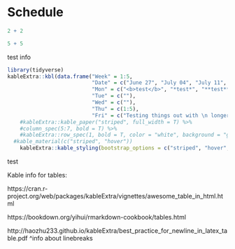 # Schedule

```r
2 + 2
```


```r
5 + 5
```


test info

```r
library(tidyverse)
kableExtra::kbl(data.frame("Week" = 1:5, 
                           "Date" = c("June 27", "July 04", "July 11", "July 18", "July 25"),
                           "Mon" = c("<b>test</b>", "*test*", "**test**", "`test`", "test"),
                           "Tue" = c(""),
                           "Wed" = c(""),
                           "Thu" = c(1:5),
                           "Fri" = c("Testing things out with \n longer text", "", "", "", ""))) %>%
    #kableExtra::kable_paper("striped", full_width = T) %>%
    #column_spec(5:7, bold = T) %>%
    #kableExtra::row_spec(1, bold = T, color = "white", background = "grey")
  #kable_material(c("striped", "hover"))
    kableExtra::kable_styling(bootstrap_options = c("striped", "hover", "condensed", "responsive"), position = "center")


```

test

Kable info for tables:

https://cran.r-project.org/web/packages/kableExtra/vignettes/awesome_table_in_html.html

https://bookdown.org/yihui/rmarkdown-cookbook/tables.html

http://haozhu233.github.io/kableExtra/best_practice_for_newline_in_latex_table.pdf
^info about linebreaks
